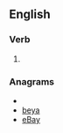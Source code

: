 ==English==

===Verb===
{{en-verb|aby|ing}}

# {{alternative spelling of|to [[aby]]}}

===Anagrams===
* {{alphagram|[[Abey#English|Abey]]}} 
* [[beya#English|beya]]
* [[eBay#English|eBay]]